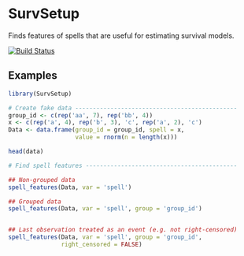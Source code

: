 # SurvSetup

Finds features of spells that are useful for estimating survival models.

[![Build Status](https://travis-ci.org/christophergandrud/SurvSetup.svg?branch=master)](https://travis-ci.org/christophergandrud/SurvSetup)

## Examples

```r
library(SurvSetup)

# Create fake data ----------------------------------------------
group_id <- c(rep('aa', 7), rep('bb', 4))
x <- c(rep('a', 4), rep('b', 3), 'c', rep('a', 2), 'c')
Data <- data.frame(group_id = group_id, spell = x,
                   value = rnorm(n = length(x)))

head(data)

# Find spell features -------------------------------------------

## Non-grouped data
spell_features(Data, var = 'spell')

## Grouped data
spell_features(Data, var = 'spell', group = 'group_id')


## Last observation treated as an event (e.g. not right-censored)
spell_features(Data, var = 'spell', group = 'group_id',
               right_censored = FALSE)
```